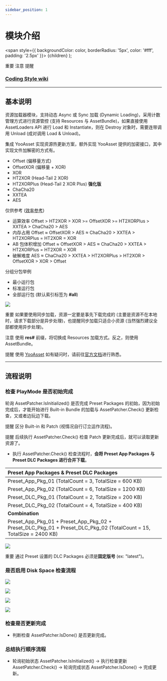 ```yaml
---
sidebar_position: 1
---
```


# 模块介绍

  <span
    style={{
      backgroundColor: color,
      borderRadius: '5px',
      color: '#fff',
      padding: '2.5px'
    }}>
    {children}
  </span>
);

<Highlight color="#ff2f00">重要</Highlight> <Highlight color="#0373fc">注意</Highlight> <Highlight color="#00d679">提醒</Highlight>

### [Coding Style wiki](https://github.com/michael811125/OxGFrame/wiki/Coding-Style)

---

## 基本说明

资源加载器模块，支持动态 Async 或 Sync 加载 (Dynamic Loading)，采用计数管理方式进行资源管控 (支持 Resources 与 AssetBundle)，如果直接使用 AssetLoaders API 进行 Load 和 Instantiate，则在 Destroy 对象时，需要连带调用 Unload (成对调用 Load & Unload)。

集成 YooAsset 实现资源热更新方案，额外实现 YooAsset 提供的加密接口，其中实现文件加解密的方式有。
- Offset (偏移量方式)
- OffsetXOR (偏移量 + XOR)
- XOR
- HT2XOR (Head-Tail 2 XOR)
- HT2XORPlus (Head-Tail 2 XOR Plus) **强化版**
- ChaCha20
- XXTEA
- AES

仅供参考 ([效率参考](https://github.com/michael811125/OxGFrame/wiki/Encryption-and-Decryption-Efficiency-Reference))
  - 运算效率 Offset > HT2XOR > XOR >= OffsetXOR >= HT2XORPlus > XXTEA > ChaCha20 > AES
  - 内存占用 Offset ≈ OffsetXOR > AES ≈ ChaCha20 > XXTEA > HT2XORPlus = HT2XOR = XOR 
  - AB 包体积增加 Offset ≈ OffsetXOR > AES ≈ ChaCha20 > XXTEA > HT2XORPlus = HT2XOR = XOR
  - 破解难度 AES ≈ ChaCha20 > XXTEA > HT2XORPlus > HT2XOR > OffsetXOR > XOR > Offset

分组分包举例
  - 最小运行包
  - 标准运行包
  - 全部运行包 (默认索引标签为 **#all**)

![](/img/assetloader/img_16.png)

<Highlight color="#ff2f00">重要</Highlight> 如果要使用同步加载，资源一定要是事先下载完成的 (主要是资源不在本地时，请求下载部分是异步处理)，也提醒同步加载只适合小资源 (当然强烈建议全部都使用异步处理)。

<Highlight color="#0373fc">注意</Highlight> 使用 **res#** 前缀，将切换成 Resources 加载方式。反之，则使用 AssetBundle。

<Highlight color="#00d679">提醒</Highlight> 使用 [YooAsset](https://github.com/tuyoogame/YooAsset) 如有疑问时，请前往[官方文档](https://www.yooasset.com/)进行熟悉。

---

## 流程说明

### 检查 PlayMode 是否初始完成

轮询 AssetPatcher.IsInitialized() 是否完成 Preset Packages 的初始，因为初始完成后，才能开始进行 Built-in Bundle 的加载与 AssetPatcher.Check() 更新检查，又或者边玩边下载。

<Highlight color="#00d679">提醒</Highlight> 区分 Built-in 和 Patch (视情况自行订立运作流程)。

<Highlight color="#00d679">提醒</Highlight> 后续执行 AssetPatcher.Check() 检查 Patch 更新完成后，就可以读取更新资源了。
- 执行 AssetPatcher.Check() 检查流程时，**会将 Preset App Packages 与 Preset DLC Packages 进行合并下载**。  

| **Preset App Packages & Preset DLC Packages**                                                                        |
| :------------------------------------------------------------------------------------------------------------------- |
| Preset_App_Pkg_01 (TotalCount = 3, TotalSize = 600 KB)                                                               |
| Preset_App_Pkg_02 (TotalCount = 6, TotalSize = 1200 KB)                                                              |
| Preset_DLC_Pkg_01 (TotalCount = 2, TotalSize = 200 KB)                                                               |
| Preset_DLC_Pkg_02 (TotalCount = 4, TotalSize = 400 KB)                                                               |
| **Combination**                                                                                                      |
| Preset_App_Pkg_01 + Preset_App_Pkg_02 + Preset_DLC_Pkg_01 + Preset_DLC_Pkg_02 (TotalCount = 15, TotalSize = 2400 KB) |

![](/img/assetloader/img_17.png)

<Highlight color="#ff2f00">重要</Highlight> 通过 Preset 设置的 DLC Packages 必须是**固定版号** (ex: "latest")。

### 是否启用 Disk Space 检查流程

![](/img/assetloader/img_18.png)

![](/img/assetloader/img_19.png)

![](/img/assetloader/img_20.png)

![](/img/assetloader/img_21.png)

### 检查是否更新完成
- 判断检查 AssetPatcher.IsDone() 是否更新完成。

### 总结执行顺序流程
- 轮询初始状态 AssetPatcher.IsInitialized() -> 执行检查更新 AssetPatcher.Check() -> 轮询完成状态 AssetPatcher.IsDone() -> 完成更新。